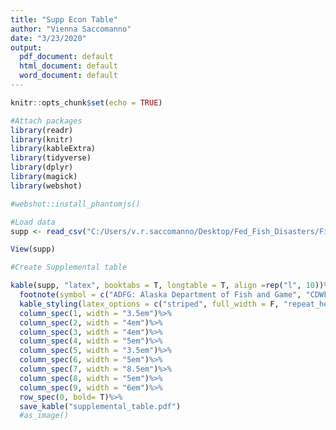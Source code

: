 ```yaml
---
title: "Supp Econ Table"
author: "Vienna Saccomanno"
date: "3/23/2020"
output:
  pdf_document: default
  html_document: default
  word_document: default
---
```


```r
knitr::opts_chunk$set(echo = TRUE)
```



```r


#Attach packages
library(readr)
library(knitr)
library(kableExtra)
library(tidyverse)
library(dplyr)
library(magick)
library(webshot)

#webshot::install_phantomjs()

```


```r
#Load data
supp <- read_csv("C:/Users/v.r.saccomanno/Desktop/Fed_Fish_Disasters/Final_figures/supplemental_table.csv")

View(supp)

```

```r
#Create Supplemental table

kable(supp, "latex", booktabs = T, longtable = T, align =rep("l", 10))%>%
  footnote(symbol = c("ADFG: Alaska Department of Fish and Game", "CDWF: California Department of Fish and Wildlife",  "FFWCC: Florida Fish and Wildlife Conservation Commission", "GDNR: Georgia Department of Natural Resources/Coastal Resources Division", "NCDENR: North Carolina Department of Environment and Natural Resources", "NCDMF: North Carolina Division of Marine Fisheries", "ODFW: Oregon Department of Fish and Wildlife", "PacFIN: Pacific Fisheries Information Network", "PFMC: Pacific Fisheries Management Council", "SWFSC: Southwest Fisheries Science Center"))%>%
  kable_styling(latex_options = c("striped", full_width = F, "repeat_header"), font_size = 5) %>%
  column_spec(1, width = "3.5em")%>%
  column_spec(2, width = "4em")%>%
  column_spec(3, width = "4em")%>%
  column_spec(4, width = "5em")%>%
  column_spec(5, width = "3.5em")%>%
  column_spec(6, width = "5em")%>%
  column_spec(7, width = "8.5em")%>%
  column_spec(8, width = "5em")%>%
  column_spec(9, width = "6em")%>%
  row_spec(0, bold= T)%>%
  save_kable("supplemental_table.pdf")
  #as_image()

```






